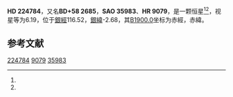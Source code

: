 {{Starbox begin
| name = HD 224784
}}
{{Starbox observe
| epoch = [[J2000.0|J2000.0]]
| constell = [[仙后座|仙后座]]
| 星官= [[王良_(星官)|王良]] （[[奎宿|奎宿]]）
| ra = {{RA|0|0|30.9}}<ref name=SIMBAD>{{cite web
 | url=http://simbad.u-strasbg.fr/simbad/sim-id?Ident=HR+9079
 | title =Pulsating variable Star
 | publisher=Centre de Données astronomiques de Strasbourg
 | work=SIMBAD
 | accessdate=2012-07-13}}</ref><ref name=DATA>{{cite web
 | url=http://vizier.u-strasbg.fr/viz-bin/VizieR-5?-out.add=.&-source=5050&-corr=PK=HR&-out.max=9999&HR=9079
 | title=VizieR Detailed Page
 | accessdate=2012-07-13
 | archive-date=2016-03-05
 | archive-url=https://web.archive.org/web/20160305000900/http://vizier.u-strasbg.fr/viz-bin/VizieR-5?-out.add=.&-source=5050&-corr=PK=HR&-out.max=9999&HR=9079
 | dead-url=no
 }}</ref>
| dec = {{DEC|+59|33|35}}<ref name=SIMBAD /><ref name=DATA />
| appmag_v = 6.19<ref name=SIMBAD /><ref name=DATA />
}}
{{Starbox character
| class = G9III-IV<ref name=SIMBAD /><ref name=DATA />
| b-v = 1.01<ref name=SIMBAD /><ref name=DATA />
| u-b = 0.8<ref name=SIMBAD /><ref name=DATA />
| r-i = <ref name=SIMBAD /><ref name=DATA />
| variable = 
}}
{{Starbox astrometry
| radial_v = 0.8
| prop_mo_ra = -33
| parallax = 
| p_error = 
}}
{{Starbox catalog
| names =BD+58 2685，[[SAO星表|SAO]] 35983，[[HD星表|HD]] 224784，[[HR星表|HR]] 9079}}
{{Starbox reference |Simbad=HR+9079}}
{{Starbox end}}

'''HD 224784'''，又名'''BD+58 2685'''，'''SAO 35983'''、'''HR 9079'''，是一颗恒星<ref name=SIMBAD /><ref name=DATA />，视星等为6.19，位于[[銀道座標系|銀經]]116.52，[[銀道座標系|銀緯]]-2.68，其[[B1900.0|B1900.0]]坐标为赤經{{RA|23|55|26.5}}，赤緯{{DEC|+59|-2.68|13}}。

== 参考文献 ==
{{reflist}}

{{star-stub}}
{{星官|王良|5|14}}
[[Category:HD和HDE天體|224784]]
[[Category:HR天體|9079]]
[[Category:SAO天體|35983]]